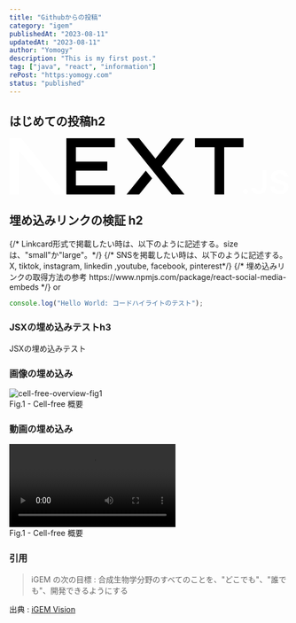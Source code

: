 ```yaml
---
title: "Githubからの投稿"
category: "igem"
publishedAt: "2023-08-11"
updatedAt: "2023-08-11"
author: "Yomogy"
description: "This is my first post."
tag: ["java", "react", "information"]
rePost: "https:yomogy.com"
status: "published"
---
```


<h2>はじめての投稿h2</h2>
<svg xmlns="http://www.w3.org/2000/svg" fill="none" viewBox="0 0 394 80">
  <path
    fill="#000"
    d="M262 0h68.5v12.7h-27.2v66.6h-13.6V12.7H262V0ZM149 0v12.7H94v20.4h44.3v12.6H94v21h55v12.6H80.5V0h68.7zm34.3 0h-17.8l63.8 79.4h17.9l-32-39.7 32-39.6h-17.9l-23 28.6-23-28.6zm18.3 56.7-9-11-27.1 33.7h17.8l18.3-22.7z"
  />
  <path
    fill="white"
    d="M81 79.3 17 0H0v79.3h13.6V17l50.2 62.3H81Zm252.6-.4c-1 0-1.8-.4-2.5-1s-1.1-1.6-1.1-2.6.3-1.8 1-2.5 1.6-1 2.6-1 1.8.3 2.5 1a3.4 3.4 0 0 1 .6 4.3 3.7 3.7 0 0 1-3 1.8zm23.2-33.5h6v23.3c0 2.1-.4 4-1.3 5.5a9.1 9.1 0 0 1-3.8 3.5c-1.6.8-3.5 1.3-5.7 1.3-2 0-3.7-.4-5.3-1s-2.8-1.8-3.7-3.2c-.9-1.3-1.4-3-1.4-5h6c.1.8.3 1.6.7 2.2s1 1.2 1.6 1.5c.7.4 1.5.5 2.4.5 1 0 1.8-.2 2.4-.6a4 4 0 0 0 1.6-1.8c.3-.8.5-1.8.5-3V45.5zm30.9 9.1a4.4 4.4 0 0 0-2-3.3 7.5 7.5 0 0 0-4.3-1.1c-1.3 0-2.4.2-3.3.5-.9.4-1.6 1-2 1.6a3.5 3.5 0 0 0-.3 4c.3.5.7.9 1.3 1.2l1.8 1 2 .5 3.2.8c1.3.3 2.5.7 3.7 1.2a13 13 0 0 1 3.2 1.8 8.1 8.1 0 0 1 3 6.5c0 2-.5 3.7-1.5 5.1a10 10 0 0 1-4.4 3.5c-1.8.8-4.1 1.2-6.8 1.2-2.6 0-4.9-.4-6.8-1.2-2-.8-3.4-2-4.5-3.5a10 10 0 0 1-1.7-5.6h6a5 5 0 0 0 3.5 4.6c1 .4 2.2.6 3.4.6 1.3 0 2.5-.2 3.5-.6 1-.4 1.8-1 2.4-1.7a4 4 0 0 0 .8-2.4c0-.9-.2-1.6-.7-2.2a11 11 0 0 0-2.1-1.4l-3.2-1-3.8-1c-2.8-.7-5-1.7-6.6-3.2a7.2 7.2 0 0 1-2.4-5.7 8 8 0 0 1 1.7-5 10 10 0 0 1 4.3-3.5c2-.8 4-1.2 6.4-1.2 2.3 0 4.4.4 6.2 1.2 1.8.8 3.2 2 4.3 3.4 1 1.4 1.5 3 1.5 5h-5.8z"
  />
</svg>

<h2>埋め込みリンクの検証 h2</h2>
{/* Linkcard形式で掲載したい時は、以下のように記述する。sizeは、"small"か"large"。*/}
{/* SNSを掲載したい時は、以下のように記述する。X, tiktok, instagram, linkedin ,youtube, facebook, pinterest*/}
{/* 埋め込みリンクの取得方法の参考 https://www.npmjs.com/package/react-social-media-embeds */}

<LinkCard url="https://yomogy.com/synbio/biosensor-overview/" size="small" />
or
<LinkCard url="https://yomogy.com/synbio/biosensor-overview/" size="large" />

<SNSCard url="https://twitter.com/y0m0gy/status/1642891661276745728" />
<SNSCard url="https://www.tiktok.com/@igemcommunity/video/7133988878909803782" />
<SNSCard url="https://www.instagram.com/p/CuOeA7KqzCK/" />
<SNSCard url="https://www.youtube.com/embed/qSTFLJ0woXI?si=bUnHQOGvJ4jWQmR5" />

```js
console.log("Hello World: コードハイライトのテスト");
```

<h3>JSXの埋め込みテストh3</h3>
<div style={{ padding: "20px", backgroundColor: "red" }}>
  <p>JSXの埋め込みテスト</p>
</div>

<h3>画像の埋め込み</h3>
<div style={{ width: "100%", height: "auto" }}>
  <img
    src="https://images.microcms-assets.io/assets/5b29df40b0df4001b2b4481340384329/3bc6d98ac34c4e4a8fe2219fe361c38a/%E3%83%8F%E3%82%99%E3%82%A4%E3%82%AA%E3%82%BB%E3%83%B3%E3%82%B5%E3%83%BC%E3%81%A8%E3%81%AF%E8%A1%A8%E7%B4%99.png"
    alt="cell-free-overview-fig1"
  />
  <figcaption
    style={{
      display: "flex",
      "justify-content": "center",
      "font-style": "italic",
    }}
  >
    Fig.1 - Cell-free 概要
  </figcaption>
</div>

<h3>動画の埋め込み</h3>
<div style={{ width: "100%", height: "auto" }}>
  <video controls>
    <source
      src="https://static.igem.org/mediawiki/2019/a/a9/T--EPFL--moleculardesignfd1.mp4"
      type="video/mp4"
    />
    お使いのブラウザは動画をサポートしていません。元画像 : https://static.igem.org/mediawiki/2019/a/a9/T--EPFL--moleculardesignfd1.mp4
  </video>
  <figcaption
    style={{
      display: "flex",
      "justify-content": "center",
      "font-style": "italic",
    }}
  >
    Fig.1 - Cell-free 概要
  </figcaption>
</div>

<h3>引用</h3>

> iGEM の次の目標 : 合成生物学分野のすべてのことを、"どこでも"、"誰でも"、開発できるようにする

出典 : [iGEM Vision](https://igem.org/about-us/our-vision)
